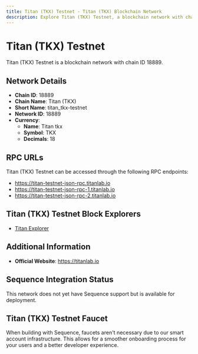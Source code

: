 ```yaml
--- 
title: Titan (TKX) Testnet - Titan (TKX) Blockchain Network
description: Explore Titan (TKX) Testnet, a blockchain network with chain ID 18889. Learn about its native currency, Titan tkx, and how to interact with the network.
---
```


# Titan (TKX) Testnet

Titan (TKX) Testnet is a blockchain network with chain ID 18889.

## Network Details

- **Chain ID**: 18889
- **Chain Name**: Titan (TKX)
- **Short Name**: titan_tkx-testnet
- **Network ID**: 18889
- **Currency**: 
  - **Name**: Titan tkx
  - **Symbol**: TKX
  - **Decimals**: 18

## RPC URLs

Titan (TKX) Testnet can be accessed through the following RPC endpoints:

- https://titan-testnet-json-rpc.titanlab.io
- https://titan-testnet-json-rpc-1.titanlab.io
- https://titan-testnet-json-rpc-2.titanlab.io

## Titan (TKX) Testnet Block Explorers

- [Titan Explorer](https://titan-testnet-explorer-light.titanlab.io/Titan%20Testnet)

## Additional Information

- **Official Website**: https://titanlab.io

## Sequence Integration Status

This network does not yet have Sequence support but is available for deployment.

## Titan (TKX) Testnet Faucet

When building with Sequence, faucets aren't necessary due to our smart account infrastructure. This allows for a smoother onboarding process for your users and a better developer experience.
